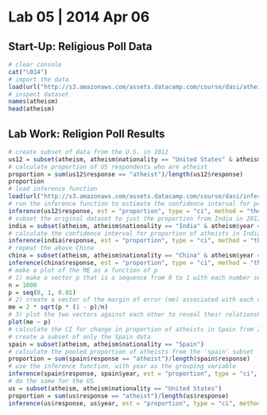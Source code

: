 Lab 05 | 2014 Apr 06
========================================================

Start-Up: Religious Poll Data
--------------------------------------------------------

```r
# clear console
cat("\014")
# import the data
load(url("http://s3.amazonaws.com/assets.datacamp.com/course/dasi/atheism.RData"))
# inspect dataset
names(atheism)
head(atheism)
```

Lab Work: Religion Poll Results
--------------------------------------------------------

```r
# create subset of data from the U.S. in 2012
us12 = subset(atheism, atheism$nationality == "United States" & atheism$year == "2012")
# calculate proportion of US respondents who are atheist
proportion = sum(us12$response == "atheist")/length(us12$response)
proportion
# load inference function
load(url("http://s3.amazonaws.com/assets.datacamp.com/course/dasi/inference.Rdata"))
# run the inference function to estimate the confidence interval for proportion of population who are atheist
inference(us12$response, est = "proportion", type = "ci", method = "theoretical", success = "atheist")
# subset the original dataset to just the proportion from India in 2012
india = subset(atheism, atheism$nationality == "India" & atheism$year == "2012")
# calculate the confidence interval for proportion of atheists in India
inference(india$response, est = "proportion", type = "ci", method = "theoretical", success = "atheist")
# repeat the above China
china = subset(atheism, atheism$nationality == "China" & atheism$year == "2012")
inference(china$response, est = "proportion", type = "ci", method = "theoretical", success = "atheist")
# make a plot of the ME as a function of p
# 1) make a vector p that is a sequence from 0 to 1 with each number separated by 0.01:
n = 1000
p = seq(0, 1, 0.01)
# 2) create a vector of the margin of error (me) associated with each of these values of p using the familiar approximate formula (ME = 2 X SE)
me = 2 * sqrt(p * (1 - p)/n)
# 3) plot the two vectors against each other to reveal their relationship
plot(me ~ p)
# calculate the CI for change in proportion of atheists in Spain from 2005 to 2012
# create a subset of only the Spain data
spain = subset(atheism, atheism$nationality == "Spain")
# calculate the pooled proportion of atheists from the 'spain' subset
proportion = sum(spain$response == "atheist")/length(spain$response)
# use the inference function, with year as the grouping variable
inference(spain$response, spain$year, est = "proportion", type = "ci", method = "theoretical", success = "atheist")
# do the same for the US
us = subset(atheism, atheism$nationality == "United States")
proportion = sum(us$response == "atheist")/length(us$response)
inference(us$response, us$year, est = "proportion", type = "ci", method = "theoretical", success = "atheist")
```